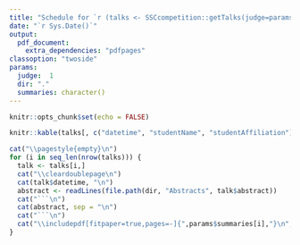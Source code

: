 ```yaml
---
title: "Schedule for `r (talks <- SSCcompetition::getTalks(judge=params$judge))$judgeName[1]`"
date: "`r Sys.Date()`"
output: 
  pdf_document:
    extra_dependencies: "pdfpages"
classoption: "twoside"
params:
  judge:  1
  dir: "."
  summaries: character()
---
```


```r
knitr::opts_chunk$set(echo = FALSE)
```

```r
knitr::kable(talks[, c("datetime", "studentName", "studentAffiliation")])
```

```r
cat("\\pagestyle{empty}\n")
for (i in seq_len(nrow(talks))) {
  talk <- talks[i,]
  cat("\\cleardoublepage\n")
  cat(talk$datetime, "\n")
  abstract <- readLines(file.path(dir, "Abstracts", talk$abstract))
  cat("```\n")
  cat(abstract, sep = "\n")
  cat("```\n")
  cat("\\includepdf[fitpaper=true,pages=-]{",params$summaries[i],"}\n", sep="")
}
```
